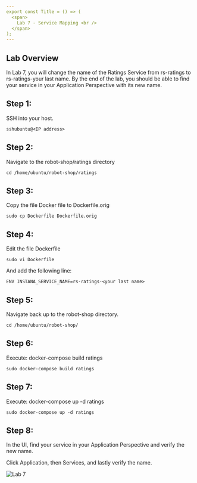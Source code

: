 ```yaml
---
export const Title = () => (
  <span>
    Lab 7 - Service Mapping <br />
  </span>
);
---
```

## Lab Overview

In Lab 7, you will change the name of the Ratings Service from rs-ratings to rs-ratings-your last name. 
By the end of the lab, you should be able to find your service in your Application Perspective with its new name.

## Step 1: 

SSH into your host. 

```
sshubuntu@<IP address>
```

## Step 2: 
Navigate to the robot-shop/ratings directory 

```
cd /home/ubuntu/robot-shop/ratings 
```

## Step 3: 
Copy the file Docker file to Dockerfile.orig 

```
sudo cp Dockerfile Dockerfile.orig 
```

## Step 4: 
Edit the file Dockerfile 

```
sudo vi Dockerfile 
```

And add the following line: 

```
ENV INSTANA_SERVICE_NAME=rs-ratings-<your last name> 
```

## Step 5: 
Navigate back up to the robot-shop directory. 

```
cd /home/ubuntu/robot-shop/ 
```

## Step 6: 
Execute: docker-compose build ratings 

```
sudo docker-compose build ratings
```

## Step 7: 
Execute: docker-compose up -d ratings 

```
sudo docker-compose up -d ratings 
```

## Step 8: 
In the UI, find your service in your Application Perspective and verify the new name. 

Click Application, then Services, and lastly verify the name. 

![Lab 7](images/lab7.1.png)